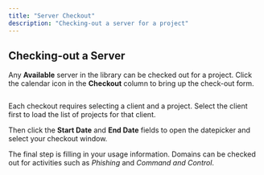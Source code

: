 ```yaml
---
title: "Server Checkout"
description: "Checking-out a server for a project"
---
```


## Checking-out a Server


Any **Available** server in the library can be checked out for a project. Click the calendar icon in the **Checkout** column to bring up the check-out form.

<Frame>
  <img src="../../../images/features/image-25.png" alt=""/>
</Frame>

Each checkout requires selecting a client and a project. Select the client first to load the list of projects for that client.

Then click the **Start Date** and **End Date** fields to open the datepicker and select your checkout window.

The final step is filling in your usage information. Domains can be checked out for activities such as _Phishing_ and _Command and Control_.

